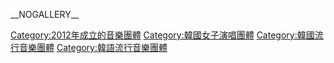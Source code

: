 __NOGALLERY__
{{Catmore}}

[[Category:2012年成立的音樂團體|Category:2012年成立的音樂團體]]
[[Category:韓國女子演唱團體|Category:韓國女子演唱團體]]
[[Category:韓國流行音樂團體|Category:韓國流行音樂團體]]
[[Category:韓語流行音樂團體|Category:韓語流行音樂團體]]